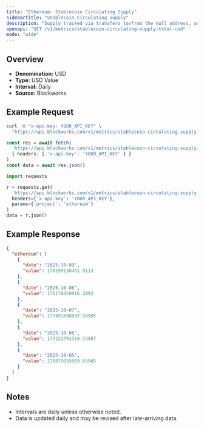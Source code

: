 ```yaml
---
title: "Ethereum: Stablecoin Circulating Supply"
sidebarTitle: "Stablecoin Circulating Supply"
description: "Supply tracked via transfers to/from the null address, as well as distinct issuance and redemption events for supported stablecoins. Circulating supply remove supply held in bridges, token treasuries, and known mint/burn addresses."
openapi: "GET /v1/metrics/stablecoin-circulating-supply-total-usd"
mode: "wide"
---
```


## Overview

- **Denomination:** USD
- **Type:** USD Value
- **Interval:** Daily
- **Source:** Blockworks

## Example Request

<CodeGroup>

```bash cURL
curl -H "x-api-key: YOUR_API_KEY" \
  "https://api.blockworks.com/v1/metrics/stablecoin-circulating-supply-total-usd?project=ethereum"
```

```typescript TypeScript
const res = await fetch(
  'https://api.blockworks.com/v1/metrics/stablecoin-circulating-supply-total-usd?project=ethereum',
  { headers: { 'x-api-key': 'YOUR_API_KEY' } }
)
const data = await res.json()
```

```python Python
import requests

r = requests.get(
  'https://api.blockworks.com/v1/metrics/stablecoin-circulating-supply-total-usd',
  headers={'x-api-key': 'YOUR_API_KEY'},
  params={'project': 'ethereum'}
)
data = r.json()
```

</CodeGroup>

## Example Response

```json
{
  "ethereum": [
    {
      "date": "2025-10-09",
      "value": 176199138451.9113
    },
    {
      "date": "2025-10-08",
      "value": 176179459916.2893
    },
    {
      "date": "2025-10-07",
      "value": 177491698837.58905
    },
    {
      "date": "2025-10-06",
      "value": 177222791318.14487
    },
    {
      "date": "2025-10-05",
      "value": 176879035069.65945
    }
  ]
}
```

## Notes
- Intervals are daily unless otherwise noted.
- Data is updated daily and may be revised after late-arriving data.